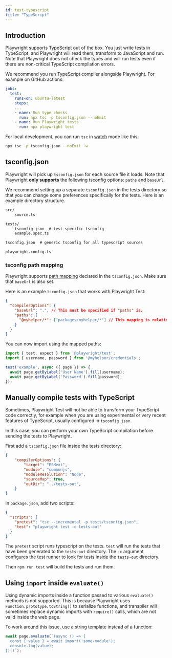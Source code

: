 ```yaml
---
id: test-typescript
title: "TypeScript"
---
```


## Introduction

Playwright supports TypeScript out of the box. You just write tests in TypeScript, and Playwright will read them, transform to JavaScript and run. Note that Playwright does not check the types and will run tests even if there are non-critical TypeScript compilation errors.

We recommend you run TypeScript compiler alongside Playwright. For example on GitHub actions:

```yaml
jobs:
  test:
    runs-on: ubuntu-latest
    steps:
    ...
    - name: Run type checks
      run: npx tsc -p tsconfig.json --noEmit
    - name: Run Playwright tests
      run: npx playwright test
```

For local development, you can run `tsc` in [watch](https://www.typescriptlang.org/docs/handbook/configuring-watch.html) mode like this:

```sh
npx tsc -p tsconfig.json --noEmit -w
```

## tsconfig.json

Playwright will pick up `tsconfig.json` for each source file it loads. Note that Playwright **only supports** the following tsconfig options: `paths` and `baseUrl`.

We recommend setting up a separate `tsconfig.json` in the tests directory so that you can change some preferences specifically for the tests. Here is an example directory structure.

```txt
src/
    source.ts

tests/
    tsconfig.json  # test-specific tsconfig
    example.spec.ts

tsconfig.json  # generic tsconfig for all typescript sources

playwright.config.ts
```

### tsconfig path mapping

Playwright supports [path mapping](https://www.typescriptlang.org/docs/handbook/module-resolution.html#path-mapping) declared in the `tsconfig.json`. Make sure that `baseUrl` is also set.

Here is an example `tsconfig.json` that works with Playwright Test:

```json
{
  "compilerOptions": {
    "baseUrl": ".", // This must be specified if "paths" is.
    "paths": {
      "@myhelper/*": ["packages/myhelper/*"] // This mapping is relative to "baseUrl".
    }
  }
}
```

You can now import using the mapped paths:

```js title="example.spec.ts"
import { test, expect } from '@playwright/test';
import { username, password } from '@myhelper/credentials';

test('example', async ({ page }) => {
  await page.getByLabel('User Name').fill(username);
  await page.getByLabel('Password').fill(password);
});
```

## Manually compile tests with TypeScript

Sometimes, Playwright Test will not be able to transform your TypeScript code correctly, for example when you are using experimental or very recent features of TypeScript, usually configured in `tsconfig.json`.

In this case, you can perform your own TypeScript compilation before sending the tests to Playwright.

First add a `tsconfig.json` file inside the tests directory:

```json
{
    "compilerOptions": {
        "target": "ESNext",
        "module": "commonjs",
        "moduleResolution": "Node",
        "sourceMap": true,
        "outDir": "../tests-out",
    }
}
```

In `package.json`, add two scripts:

```json
{
  "scripts": {
    "pretest": "tsc --incremental -p tests/tsconfig.json",
    "test": "playwright test -c tests-out"
  }
}
```

The `pretest` script runs typescript on the tests. `test` will run the tests that have been generated to the `tests-out` directory. The `-c` argument configures the test runner to look for tests inside the `tests-out` directory.

Then `npm run test` will build the tests and run them.

## Using `import` inside `evaluate()`

Using dynamic imports inside a function passed to various `evaluate()` methods is not supported. This is because Playwright uses `Function.prototype.toString()` to serialize functions, and transpiler will sometimes replace dynamic imports with `require()` calls, which are not valid inside the web page.

To work around this issue, use a string template instead of a function:

```js
await page.evaluate(`(async () => {
  const { value } = await import('some-module');
  console.log(value);
})()`);
```


[Accessibility]: /api/class-accessibility.mdx "Accessibility"
[Android]: /api/class-android.mdx "Android"
[AndroidDevice]: /api/class-androiddevice.mdx "AndroidDevice"
[AndroidInput]: /api/class-androidinput.mdx "AndroidInput"
[AndroidSocket]: /api/class-androidsocket.mdx "AndroidSocket"
[AndroidWebView]: /api/class-androidwebview.mdx "AndroidWebView"
[APIRequest]: /api/class-apirequest.mdx "APIRequest"
[APIRequestContext]: /api/class-apirequestcontext.mdx "APIRequestContext"
[APIResponse]: /api/class-apiresponse.mdx "APIResponse"
[APIResponseAssertions]: /api/class-apiresponseassertions.mdx "APIResponseAssertions"
[Browser]: /api/class-browser.mdx "Browser"
[BrowserContext]: /api/class-browsercontext.mdx "BrowserContext"
[BrowserServer]: /api/class-browserserver.mdx "BrowserServer"
[BrowserType]: /api/class-browsertype.mdx "BrowserType"
[CDPSession]: /api/class-cdpsession.mdx "CDPSession"
[ConsoleMessage]: /api/class-consolemessage.mdx "ConsoleMessage"
[Coverage]: /api/class-coverage.mdx "Coverage"
[Dialog]: /api/class-dialog.mdx "Dialog"
[Download]: /api/class-download.mdx "Download"
[Electron]: /api/class-electron.mdx "Electron"
[ElectronApplication]: /api/class-electronapplication.mdx "ElectronApplication"
[ElementHandle]: /api/class-elementhandle.mdx "ElementHandle"
[FileChooser]: /api/class-filechooser.mdx "FileChooser"
[Frame]: /api/class-frame.mdx "Frame"
[FrameLocator]: /api/class-framelocator.mdx "FrameLocator"
[GenericAssertions]: /api/class-genericassertions.mdx "GenericAssertions"
[JSHandle]: /api/class-jshandle.mdx "JSHandle"
[Keyboard]: /api/class-keyboard.mdx "Keyboard"
[Locator]: /api/class-locator.mdx "Locator"
[LocatorAssertions]: /api/class-locatorassertions.mdx "LocatorAssertions"
[Logger]: /api/class-logger.mdx "Logger"
[Mouse]: /api/class-mouse.mdx "Mouse"
[Page]: /api/class-page.mdx "Page"
[PageAssertions]: /api/class-pageassertions.mdx "PageAssertions"
[Playwright]: /api/class-playwright.mdx "Playwright"
[PlaywrightAssertions]: /api/class-playwrightassertions.mdx "PlaywrightAssertions"
[Request]: /api/class-request.mdx "Request"
[Response]: /api/class-response.mdx "Response"
[Route]: /api/class-route.mdx "Route"
[Selectors]: /api/class-selectors.mdx "Selectors"
[SnapshotAssertions]: /api/class-snapshotassertions.mdx "SnapshotAssertions"
[TimeoutError]: /api/class-timeouterror.mdx "TimeoutError"
[Touchscreen]: /api/class-touchscreen.mdx "Touchscreen"
[Tracing]: /api/class-tracing.mdx "Tracing"
[Video]: /api/class-video.mdx "Video"
[WebError]: /api/class-weberror.mdx "WebError"
[WebSocket]: /api/class-websocket.mdx "WebSocket"
[Worker]: /api/class-worker.mdx "Worker"
[ConfigInWorker]: /api/class-configinworker.mdx "ConfigInWorker"
[Fixtures]: /api/class-fixtures.mdx "Fixtures"
[ProjectInWorker]: /api/class-projectinworker.mdx "ProjectInWorker"
[Test]: /api/class-test.mdx "Test"
[TestConfig]: /api/class-testconfig.mdx "TestConfig"
[TestInfo]: /api/class-testinfo.mdx "TestInfo"
[TestInfoError]: /api/class-testinfoerror.mdx "TestInfoError"
[TestOptions]: /api/class-testoptions.mdx "TestOptions"
[TestProject]: /api/class-testproject.mdx "TestProject"
[WorkerInfo]: /api/class-workerinfo.mdx "WorkerInfo"
[FullConfig]: /api/class-fullconfig.mdx "FullConfig"
[FullProject]: /api/class-fullproject.mdx "FullProject"
[Location]: /api/class-location.mdx "Location"
[Reporter]: /api/class-reporter.mdx "Reporter"
[Suite]: /api/class-suite.mdx "Suite"
[TestCase]: /api/class-testcase.mdx "TestCase"
[TestError]: /api/class-testerror.mdx "TestError"
[TestResult]: /api/class-testresult.mdx "TestResult"
[TestStep]: /api/class-teststep.mdx "TestStep"
[Element]: https://developer.mozilla.org/en-US/docs/Web/API/element "Element"
[EvaluationArgument]: /evaluating.mdx#evaluation-argument "EvaluationArgument"
[Promise]: https://developer.mozilla.org/en-US/docs/Web/JavaScript/Reference/Global_Objects/Promise "Promise"
[iterator]: https://developer.mozilla.org/en-US/docs/Web/JavaScript/Reference/Iteration_protocols "Iterator"
[origin]: https://developer.mozilla.org/en-US/docs/Glossary/Origin "Origin"
[selector]: https://developer.mozilla.org/en-US/docs/Web/CSS/CSS_Selectors "selector"
[Serializable]: https://developer.mozilla.org/en-US/docs/Web/JavaScript/Reference/Global_Objects/JSON/stringify#Description "Serializable"
[UIEvent.detail]: https://developer.mozilla.org/en-US/docs/Web/API/UIEvent/detail "UIEvent.detail"
[UnixTime]: https://en.wikipedia.org/wiki/Unix_time "Unix Time"
[xpath]: https://developer.mozilla.org/en-US/docs/Web/XPath "xpath"

[Array]: https://developer.mozilla.org/en-US/docs/Web/JavaScript/Reference/Global_Objects/Array "Array"
[boolean]: https://developer.mozilla.org/en-US/docs/Web/JavaScript/Data_structures#Boolean_type "Boolean"
[Buffer]: https://nodejs.org/api/buffer.html#buffer_class_buffer "Buffer"
[ChildProcess]: https://nodejs.org/api/child_process.html "ChildProcess"
[Error]: https://nodejs.org/api/errors.html#errors_class_error "Error"
[EventEmitter]: https://nodejs.org/api/events.html#events_class_eventemitter "EventEmitter"
[function]: https://developer.mozilla.org/en-US/docs/Web/JavaScript/Reference/Global_Objects/Function "Function"
[FormData]: https://developer.mozilla.org/en-US/docs/Web/API/FormData "FormData"
[Map]: https://developer.mozilla.org/en-US/docs/Web/JavaScript/Reference/Global_Objects/Map "Map"
[Metadata]: https://developer.mozilla.org/en-US/docs/Web/JavaScript/Reference/Global_Objects/Object "Object&lt;string, any&gt;"
[null]: https://developer.mozilla.org/en-US/docs/Web/JavaScript/Reference/Global_Objects/null "null"
[number]: https://developer.mozilla.org/en-US/docs/Web/JavaScript/Data_structures#Number_type "Number"
[Object]: https://developer.mozilla.org/en-US/docs/Web/JavaScript/Reference/Global_Objects/Object "Object"
[Promise]: https://developer.mozilla.org/en-US/docs/Web/JavaScript/Reference/Global_Objects/Promise "Promise"
[Readable]: https://nodejs.org/api/stream.html#stream_class_stream_readable "Readable"
[ReadStream]: https://nodejs.org/api/fs.html#class-fsreadstream "ReadStream"
[RegExp]: https://developer.mozilla.org/en-US/docs/Web/JavaScript/Reference/Global_Objects/RegExp "RegExp"
[string]: https://developer.mozilla.org/en-US/docs/Web/JavaScript/Data_structures#String_type "string"
[void]: https://developer.mozilla.org/en-US/docs/Web/JavaScript/Reference/Global_Objects/undefined "void"
[URL]: https://nodejs.org/api/url.html "URL"

[all available image tags]: https://mcr.microsoft.com/en-us/product/playwright/about "all available image tags"
[Microsoft Artifact Registry]: https://mcr.microsoft.com/en-us/product/playwright/about "Microsoft Artifact Registry"
[Dockerfile.jammy]: https://github.com/microsoft/playwright/blob/main/utils/docker/Dockerfile.jammy "Dockerfile.jammy"
